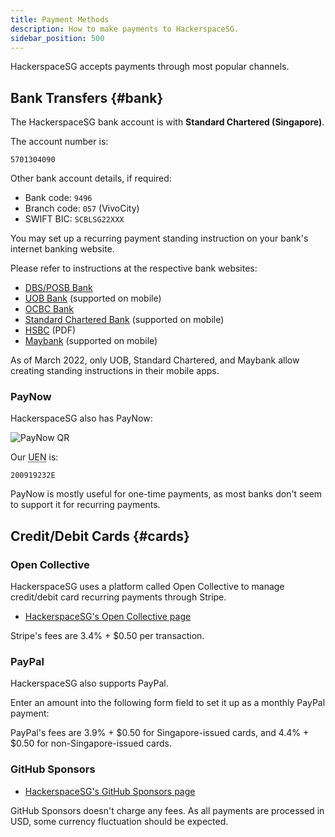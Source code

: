 ```yaml
---
title: Payment Methods
description: How to make payments to HackerspaceSG.
sidebar_position: 500
---
```


HackerspaceSG accepts payments through most popular channels.


<TOCInline toc={toc} />

## Bank Transfers {#bank}

The HackerspaceSG bank account is with **Standard Chartered (Singapore)**.

The account number is:

    5701304090

Other bank account details, if required:
- Bank code: `9496`
- Branch code: `057` (VivoCity)
- SWIFT BIC: `SCBLSG22XXX`

You may set up a recurring payment standing instruction on your bank's internet banking website.

Please refer to instructions at the respective bank websites:

- [DBS/POSB Bank](https://www.dbs.com.sg/personal/support/bank-local-funds-transfer-setup-recurring-funds-transfer.html)
- [UOB Bank](https://www.uob.com.sg/personal/support/tmrw-user-guide/fundstransfer.page#scheduledtransfer) (supported on mobile)
- [OCBC Bank](https://www.ocbc.com/personal-banking/online-banking/funds-transfer.html)
- [Standard Chartered Bank](https://www.sc.com/sg/bank-with-us/transfers-and-payments-guide/) (supported on mobile)
- [HSBC](https://www.hsbc.com.sg/content/dam/hsbc/sg/documents/ways-to-bank/online/local-bank-transfer-guide.pdf) (PDF)
- [Maybank](https://www.maybank2u.com.sg/en/personal/payments/local/fund-transfers/local-funds-transfer.page) (supported on mobile)

As of March 2022, only UOB, Standard Chartered, and Maybank allow creating standing instructions in their mobile apps.

### PayNow

HackerspaceSG also has PayNow:

![PayNow QR](/img/paynow-qr.png)

Our <abbr title="Unique Entity Number">UEN</abbr> is:

    200919232E

PayNow is mostly useful for one-time payments, as most banks don't seem to support it for recurring payments.

## Credit/Debit Cards {#cards}

### Open Collective

HackerspaceSG uses a platform called Open Collective to manage credit/debit card recurring payments through Stripe.

* [HackerspaceSG's Open Collective page](https://opencollective.com/hackerspacesg)

Stripe's fees are 3.4% + $0.50 per transaction.

### PayPal

HackerspaceSG also supports PayPal.

Enter an amount into the following form field to set it up as a monthly PayPal payment:


<PayPalSubscribeForm />

PayPal's fees are 3.9% + $0.50 for Singapore-issued cards, and 4.4% + $0.50 for non-Singapore-issued cards.

### GitHub Sponsors

* [HackerspaceSG's GitHub Sponsors page](https://github.com/sponsors/hackerspacesg/)

GitHub Sponsors doesn't charge any fees. As all payments are processed in USD, some currency fluctuation should be expected.
